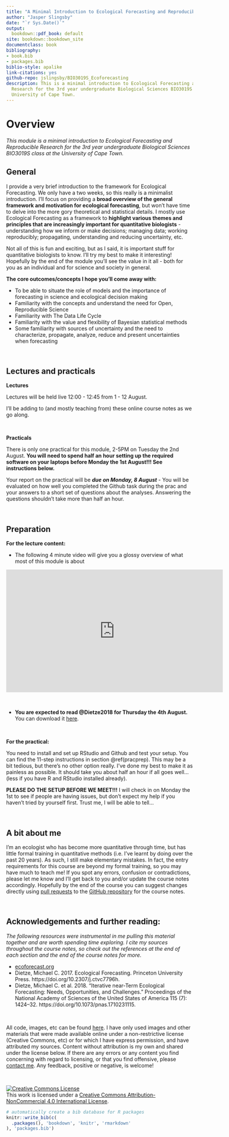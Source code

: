 ```yaml
--- 
title: "A Minimal Introduction to Ecological Forecasting and Reproducible Research"
author: "Jasper Slingsby"
date: "`r Sys.Date()`"
output:
  bookdown::pdf_book: default
site: bookdown::bookdown_site
documentclass: book
bibliography:
- book.bib
- packages.bib
biblio-style: apalike
link-citations: yes
github-repo: jslingsby/BIO3019S_Ecoforecasting
description: This is a minimal introduction to Ecological Forecasting and Reproducible
  Research for the 3rd year undergraduate Biological Sciences BIO3019S class at the
  University of Cape Town.
---
```


# Overview

_This module is a minimal introduction to Ecological Forecasting and Reproducible Research for the 3rd year undergraduate Biological Sciences BIO3019S class at the University of Cape Town._

## General

I provide a very brief introduction to the framework for Ecological Forecasting. We only have a two weeks, so this really is a minimalist introduction. I'll focus on providing a **broad overview of the general framework and motivation for ecological forecasting**, but won't have time to delve into the more gory theoretical and statistical details. I mostly use Ecological Forecasting as a framework to **highlight various themes and principles that are increasingly important for quantitative biologists** - understanding how we inform or make decisions; managing data; working reproducibly; propagating, understanding and reducing uncertainty, etc.

Not all of this is fun and exciting, but as I said, it is important stuff for quantitative biologists to know. I'll try my best to make it interesting! Hopefully by the end of the module you'll see the value in it all - both for you as an individual and for science and society in general.

**The core outcomes/concepts I hope you'll come away with:**

* To be able to situate the role of models and the importance of forecasting in science and ecological decision making
* Familiarity with the concepts and understand the need for Open, Reproducible Science
* Familiarity with The Data Life Cycle
* Familiarity with the value and flexibility of Bayesian statistical methods
* Some familiarity with sources of uncertainty and the need to characterize, propagate, analyze, reduce and present uncertainties when forecasting

<br>

## Lectures and practicals

**Lectures** 

Lectures will be held live 12:00 - 12:45 from 1 - 12 August.

I'll be adding to (and mostly teaching from) these online course notes as we go along.

<br>

**Practicals**

There is only one practical for this module, 2-5PM on Tuesday the 2nd August. **You will need to spend half an hour setting up the required software on your laptops before Monday the 1st August!!! See instructions below.**

Your report on the practical will be ***due on Monday, 8 August*** - You will be evaluated on how well you completed the Github task during the prac and your answers to a short set of questions about the analyses. Answering the questions shouldn't take more than half an hour.

<br>

## Preparation

**For the lecture content:**

- The following 4 minute video will give you a glossy overview of what most of this module is about

<iframe width="584" height="330" src="https://www.youtube.com/embed/Lgi_e7N-C8E" title="YouTube video player" frameborder="0" allow="accelerometer; autoplay; clipboard-write; encrypted-media; gyroscope; picture-in-picture" allowfullscreen></iframe>

<br>

- **You are expected to read @Dietze2018 for Thursday the 4th August.** You can download it [here](http://dx.doi.org/10.1073/pnas.1710231115).

<br>

**For the practical:**

You need to install and set up RStudio and Github and test your setup. You can find the 11-step instructions in section \@ref(pracprep). This may be a bit tedious, but there's no other option really. I've done my best to make it as painless as possible. It should take you about half an hour if all goes well... (less if you have R and RStudio installed already).

**PLEASE DO THE SETUP BEFORE WE MEET!!!** I will check in on Monday the 1st to see if people are having issues, but don't expect my help if you haven't tried by yourself first. Trust me, I will be able to tell...

<br>

## A bit about me

I'm an ecologist who has become more quantitative through time, but has little formal training in quantitative methods (i.e. I've learnt by doing over the past 20 years). As such, I still make elementary mistakes. In fact, the entry requirements for this course are beyond my formal training, so you may have much to teach me! If you spot any errors, confusion or contradictions, please let me know and I'll get back to you and/or update the course notes accordingly. Hopefully by the end of the course you can suggest changes directly using [pull requests](https://docs.github.com/en/github/collaborating-with-pull-requests/proposing-changes-to-your-work-with-pull-requests/creating-a-pull-request) to the [GitHub repository](https://github.com/jslingsby/BIO3019S_Ecoforecasting) for the course notes.

<br>

## Acknowledgements and further reading:

_The following resources were instrumental in me pulling this material together and are worth spending time exploring. I cite my sources throughout the course notes, so check out the references at the end of each section and the end of the course notes for more._

* [ecoforecast.org](https://ecoforecast.org/)
* Dietze, Michael C. 2017. Ecological Forecasting. Princeton University Press. https://doi.org/10.2307/j.ctvc7796h.
* Dietze, Michael C. et al. 2018. “Iterative near-Term Ecological Forecasting: Needs, Opportunities, and Challenges.” Proceedings of the National Academy of Sciences of the United States of America 115 (7): 1424–32. https://doi.org/10.1073/pnas.1710231115.

<br>

All code, images, etc can be found [here](https://github.com/jslingsby/BIO3019S_Ecoforecasting). I have only used images and other materials that were made available online under a non-restrictive license (Creative Commons, etc) or for which I have express permission, and have attributed my sources. Content without attribution is my own and shared under the license below. If there are any errors or any content you find concerning with regard to licensing, or that you find offensive, please [contact me](https://www.ecologi.st/contact/). Any feedback, positive or negative, is welcome!

<br>

<a rel="license" href="http://creativecommons.org/licenses/by-nc/4.0/"><img alt="Creative Commons License" style="border-width:0" src="https://i.creativecommons.org/l/by-nc/4.0/88x31.png" /></a><br />This work is licensed under a <a rel="license" href="http://creativecommons.org/licenses/by-nc/4.0/">Creative Commons Attribution-NonCommercial 4.0 International License</a>.




```r
# automatically create a bib database for R packages
knitr::write_bib(c(
  .packages(), 'bookdown', 'knitr', 'rmarkdown'
), 'packages.bib')
```
